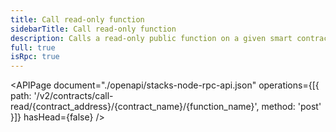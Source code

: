 ```yaml
---
title: Call read-only function
sidebarTitle: Call read-only function
description: Calls a read-only public function on a given smart contract.
full: true
isRpc: true
---
```


<APIPage
  document="./openapi/stacks-node-rpc-api.json"
  operations={[{ path: '/v2/contracts/call-read/{contract_address}/{contract_name}/{function_name}', method: 'post' }]}
  hasHead={false}
/>